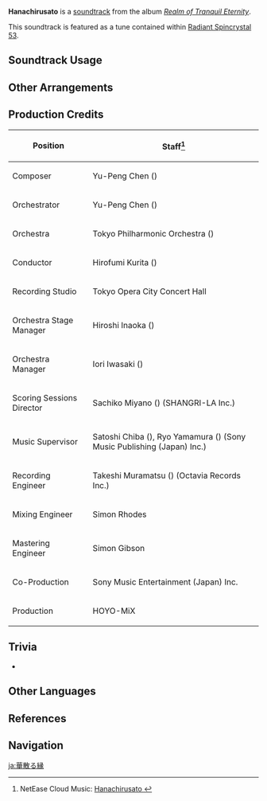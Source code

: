 {{About|the soundtrack|the NPC|Hanachirusato}}
{{Soundtrack Infobox
|title          = Hanachirusato
|image          = Realm of Tranquil Eternity.png
|album          = Realm of Tranquil Eternity
|disc           = 1
|number         = 16
|featured       =
|featured2      =
|featured3      =
|featured_disc  =
|featured_disc2 =
|featured_disc3 =
|youtube_id     = h_9bhbmuHUY
|spotify_id     = 3I1MJ4DoQUlskDq7FcbM8E
|previous       = Kitsune's Mask
|next           = Time to Say Farewell
}}
'''Hanachirusato''' is a [[soundtrack]] from the album ''[[Realm of Tranquil Eternity]]''.

This soundtrack is featured as a tune contained within [[Radiant Spincrystal 53]].

==Soundtrack Usage==
{{Soundtrack Usage
|quest    = 
|location = Narukami Island//night
|domain   = 
|eventgameplay = The Heron's Invitation
|teapot   = 53
}}

==Other Arrangements==
{{Files by Category Gallery|Media Using an Unreleased Arrangement of Hanachirusato (Soundtrack) Soundtrack}}

==Production Credits==
{| class="wikitable"
! Position
! Staff<ref>NetEase Cloud Music: [https://music.163.com/#/song?id=1879108675 Hanachirusato {{zh|华散之缘}}]</ref>
|-
! Composer
| Yu-Peng Chen ({{zh|陈致逸}})
|-
! Orchestrator
| Yu-Peng Chen ({{zh|陈致逸}})
|-
! Orchestra
| Tokyo Philharmonic Orchestra ({{ja|東京フィルハーモニー交響楽団}})
|-
! Conductor
| Hirofumi Kurita ({{ja|栗田 博文}})
|-
! Recording Studio
| Tokyo Opera City Concert Hall
|-
! Orchestra Stage Manager
| Hiroshi Inaoka ({{ja|稲岡 宏司}})
|-
! Orchestra Manager
| Iori Iwasaki ({{ja|岩崎 井織}})
|-
! Scoring Sessions Director
| Sachiko Miyano ({{ja|宮野 幸子}}) (SHANGRI-LA Inc.)
|-
! Music Supervisor
| Satoshi Chiba ({{ja|千葉 智史}}), Ryo Yamamura ({{ja|山村 涼}}) (Sony Music Publishing (Japan) Inc.)
|-
! Recording Engineer
| Takeshi Muramatsu ({{ja|村松 健}}) (Octavia Records Inc.)
|-
! Mixing Engineer
| Simon Rhodes
|-
! Mastering Engineer
| Simon Gibson
|-
! Co-Production
| Sony Music Entertainment (Japan) Inc.
|-
! Production
| HOYO-MiX
|}

==Trivia==
* {{Transclude|Everlasting Devotion|KitsuneTheme|section=1}}

==Other Languages==
{{Other Languages
|en      = Hanachirusato
|zhs     = 华散之缘
|zhs_rm  = Huásàn zhī Yuán
|zht     = 華散之緣
|zht_rm  = Huásàn zhī Yuán
|zh_tl   = 
|ja      = 華散る縁
|ja_rm   = Hana-chiru En{{Assumed}}
|ja_tl   = Flower-Scattered Fate
|ko      = Hanachirusato<ref name="RS">{{Ref/Item|Radiant Spincrystal 53|note=Korean, Spanish, French, Russian, Thai, Vietnamese, German, Indonesian, Portuguese, Turkish}}</ref>
|es      = Hanachirusato<ref name="RS" />
|fr      = Hanachirusato<ref name="RS" />
|ru      = Hanachirusato<ref name="RS" />
|th      = Hanachirusato<ref name="RS" />
|vi      = Hanachirusato<ref name="RS" />
|de      = Hanachirusato<ref name="RS" />
|id      = Hanachirusato<ref name="RS" />
|pt      = Hanachirusato<ref name="RS" />
|tr      = Hanachirusato<ref name="RS" />
}}

==References==
{{Reflist}}

==Navigation==
{{Soundtrack Navbox|Realm of Tranquil Eternity}}

[[ja:華散る縁]]